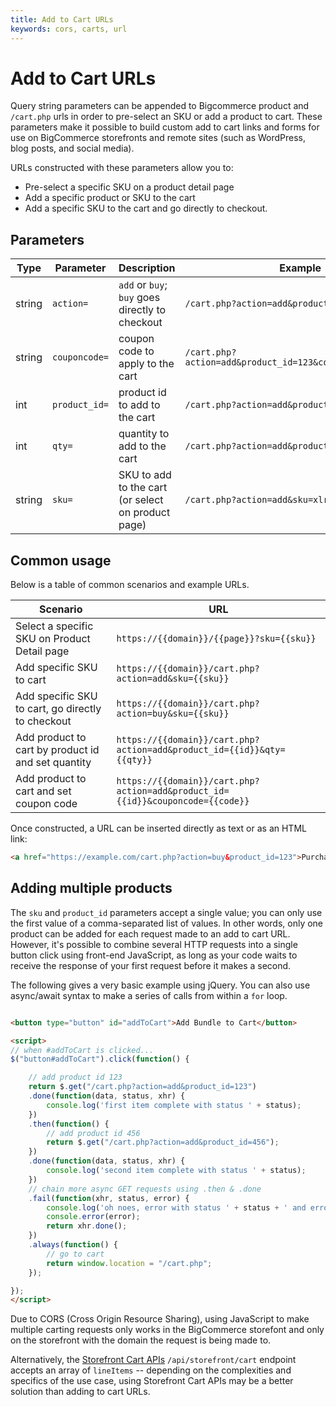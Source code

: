 ```yaml
---
title: Add to Cart URLs
keywords: cors, carts, url
---
```


# Add to Cart URLs

Query string parameters can be appended to Bigcommerce product and `/cart.php` urls in order to pre-select an SKU or add a product to cart. These parameters make it possible to build custom add to cart links and forms for use on BigCommerce storefronts and remote sites (such as WordPress, blog posts, and social media).

URLs constructed with these parameters allow you to:
* Pre-select a specific SKU on a product detail page
* Add a specific product or SKU to the cart
* Add a specific SKU to the cart and go directly to checkout.

## Parameters

| **Type**| **Parameter** | **Description**                                     | **Example**                                                 |
|-- |-|--|-|
| string  | `action=`     | `add` or  `buy`; `buy` goes directly to checkout    | `/cart.php?action=add&product_id=123`                       |
| string  | `couponcode=` | coupon code to apply to the cart                    | `/cart.php?action=add&product_id=123&couponcode=10off100`   |
| int     | `product_id=` | product id to add to the cart                       | `/cart.php?action=add&product_id=123`                       |
| int     | `qty=`        | quantity to add to the cart                         | `/cart.php?action=add&product_id=123&qty=3`                 |
| string  | `sku=`        | SKU to add to the cart (or select on product page)  | `/cart.php?action=add&sku=xlredtshirt`                      |

## Common usage

Below is a table of common scenarios and example URLs.

| **Scenario**                                                 | **URL**                                                              |
|--|-|
| Select a specific SKU on Product Detail page                 |`https://{{domain}}/{{page}}?sku={{sku}}`                             |
| Add specific SKU to cart                                     |`https://{{domain}}/cart.php?action=add&sku={{sku}}`                  |
| Add specific SKU to cart, go directly to checkout            |`https://{{domain}}/cart.php?action=buy&sku={{sku}}`                  |
| Add product to cart by product id and set quantity           |`https://{{domain}}/cart.php?action=add&product_id={{id}}&qty={{qty}}`|
| Add product to cart and set coupon code                      |`https://{{domain}}/cart.php?action=add&product_id={{id}}&couponcode={{code}}`          |

Once constructed, a URL can be inserted directly as text or as an HTML link:

```html showLineNumbers copy
<a href="https://example.com/cart.php?action=buy&product_id=123">Purchase Our New Product Now!</a>
```

## Adding multiple products

The `sku` and `product_id` parameters accept a single value; you can only use the first value of a comma-separated list of values. In other words, only one product can be added for each request made to an add to cart URL. However, it's possible to combine several HTTP requests into a single button click using front-end JavaScript, as long as your code waits to receive the response of your first request before it makes a second.

The following gives a very basic example using jQuery.  You can also use async/await syntax to make a series of calls from within a `for` loop.

```html showLineNumbers copy

<button type="button" id="addToCart">Add Bundle to Cart</button>

<script>
// when #addToCart is clicked...
$("button#addToCart").click(function() {

	// add product id 123
    return $.get("/cart.php?action=add&product_id=123")
	.done(function(data, status, xhr) {
		console.log('first item complete with status ' + status);
	})
	.then(function() {
		// add product id 456
		return $.get("/cart.php?action=add&product_id=456");
	})
	.done(function(data, status, xhr) {
		console.log('second item complete with status ' + status);
	})
	// chain more async GET requests using .then & .done
	.fail(function(xhr, status, error) {
		console.log('oh noes, error with status ' + status + ' and error: ');
		console.error(error);
		return xhr.done();
	})
	.always(function() {
		// go to cart
		return window.location = "/cart.php";
	});

});
</script>
```

<Callout type="warning">
  Due to CORS (Cross Origin Resource Sharing), using JavaScript to make multiple carting requests only works in the BigCommerce storefont and only on the storefront with the domain the request is being made to.
</Callout>

Alternatively, the [Storefront Cart APIs](/api-docs/cart-and-checkout/working-sf-apis#working-sf-apis_storefront-cart) `/api/storefront/cart` endpoint accepts an array of `lineItems` -- depending on the complexities and specifics of the use case, using Storefront Cart APIs may be a better solution than adding to cart URLs.

